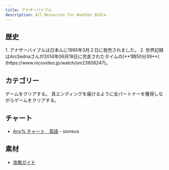 ```yaml
---
title: アナザーバイブル
description: All Resources for Another Bible
---
```



<DocsHero 
    content="アナザーバイブルはラストバイブルシリーズの外伝作品でシミュレーションRPGです。"
    srcUrl={cover}
    alt="Another Bible Cover"
/>

<LinkCard title="ランキング" href="https://www.speedrun.com/ja-JP/ab" description="投稿されたRTA動画を観るようにSpeedrun.comへ"/>

## 歴史

<Tabs>
<TabItem label="Any%">
<Steps> 
1. アナザーバイブルは日本んに1995年3月２日に発売されました。
2. 世界記録はArcSednaさんが2014年06月18日に完走されたタイムの[**1時50分39**](https://www.nicovideo.jp/watch/sm23808247)。
</Steps>
</TabItem>
</Tabs>

## カテゴリー
<CardGrid>
    <Card title="Any%">ゲームをクリアする。</Card>
    <Card title="真エンディング">真エンディングを届けるように全パートナーを獲得しながらゲームをクリアする。</Card>
</CardGrid>

## チャート
- [Any% チャート　英語](https://sioneus.me/notes/ab) - sioneus

## 素材
- [攻略ガイド](http://mugi.parfe.jp/ab/abtop.html)